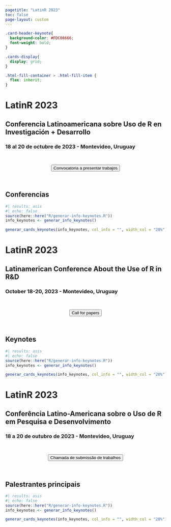 ```yaml
---
pagetitle: "LatinR 2023"
toc: false
page-layout: custom
---
```


```css
.card-header-keynote{
  background-color: #FDC08666;
  font-weight: bold;
}

.cards-display{
  display: grid;
}

.html-fill-container > .html-fill-item {
  flex: inherit;
}
```


::: {.content-visible when-profile="es"}
::: grid
::: {#banner .g-col-12}
# LatinR 2023

## Conferencia Latinoamericana sobre Uso de R en Investigación + Desarrollo

### 18 al 20 de octubre de 2023 - Montevideo, Uruguay {style="max-width: fit-content; max-width: -moz-fit-content;"}

</section>

<br>

<center><a href='/blog/es/2023-04-24-presentacion-trabajos-2023.html'><button type="button" class="btn btn-light btn-lg">Convocatoria a presentar trabajos</button></a></center>

<br>
:::
:::

## Conferencias

```r
#| results: asis
#| echo: false
source(here::here("R/generar-info-keynotes.R"))
info_keynotes <- generar_info_keynotes()

generar_cards_keynotes(info_keynotes, col_info = "", width_col = "20%")

```


:::

::: {.content-visible when-profile="en"}
::: grid
::: {#banner .g-col-12}
# LatinR 2023

## Latinamerican Conference About the Use of R in R&D

### October 18-20, 2023 - Montevideo, Uruguay {style="max-width: fit-content; max-width: -moz-fit-content;"}

</section>

<br>

<center><a href='/blog/en/2023-04-24-submissions-2023.html'><button type="button" class="btn btn-light btn-lg">Call for papers</button></a></center>

<br>
:::
:::

## Keynotes

```r
#| results: asis
#| echo: false
source(here::here("R/generar-info-keynotes.R"))
info_keynotes <- generar_info_keynotes()

generar_cards_keynotes(info_keynotes, col_info = "", width_col = "20%")

```

:::

::: {.content-visible when-profile="pt"}
::: grid
::: {#banner .g-col-12}
# LatinR 2023

## Conferência Latino-Americana sobre o Uso de R em Pesquisa e Desenvolvimento

### 18 a 20 de outubro de 2023 - Montevideo, Uruguay {style="max-width: fit-content; max-width: -moz-fit-content;"}

</section>

<br>

<center><a href='/blog/pt/2023-04-24-submissao-de-trabalhos-2023.html'><button type="button" class="btn btn-light btn-lg">Chamada de submissão de trabalhos</button></a></center>

<br>
:::
:::

## Palestrantes principais

```r
#| results: asis
#| echo: false
source(here::here("R/generar-info-keynotes.R"))
info_keynotes <- generar_info_keynotes()

generar_cards_keynotes(info_keynotes, col_info = "", width_col = "20%")

```

:::
